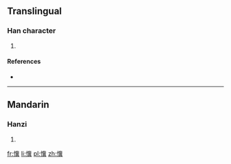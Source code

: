 ==Translingual==

===Han character===
{{Han char|rn=61|rad=心|as=17|sn=20|four=9408<sub>1</sub>|canj=心中心金 (PLPC)|ids=⿰[[忄]][[冀]]}}

# {{defn|Han|sort=心17}}

====References====
* {{Han ref|kx=0408.380|dkj=11482|dj=0750.130|hdz=42370.120|uh=61FB|ud=25083|bh=F241|bd=62017}}

----

==Mandarin==

===Hanzi===
{{cmn-hanzi|pin=[[jì]] ([[ji4]])|wg=chi<sup>4</sup>}}

# {{defn|lang=cmn|sort=心17}}

[[fr:懻]]
[[li:懻]]
[[pl:懻]]
[[zh:懻]]